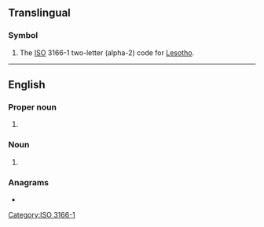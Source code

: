 {{also|ls|Ls|.ls|l's|'ls|L.S.|L&S|L's}}
==Translingual==

===Symbol===
{{head|mul|symbol}}

# The [[ISO]] 3166-1 two-letter (alpha-2) code for [[Lesotho]].

[[Category:ISO 3166-1]]

----

==English==

===Proper noun===
{{en-prop}}

# {{lb|en|astronomy}} {{initialism of|Local Supercluster|lang=en}}
#: {{synonyms|en|LSC}}

===Noun===
{{en-noun|-}}

# {{lb|en|sexuality}} {{initialism of|love-shyness|lang=en}}

===Anagrams===
* {{anagrams|en|a=ls|S & L|S&L|SL|Sl.}}